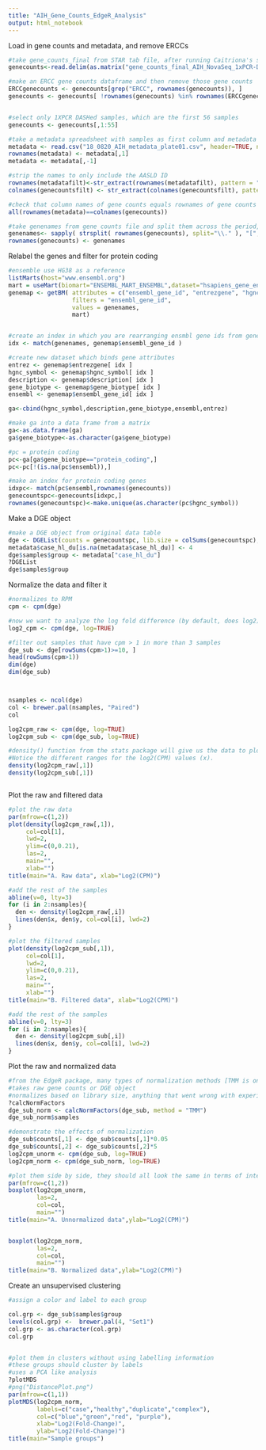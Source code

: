 ```yaml
---
title: "AIH_Gene_Counts_EdgeR_Analysis"
output: html_notebook
---
```


Load in gene counts and metadata, and remove ERCCs

```r
#take gene_counts_final from STAR tab file, after running Caitriona's script
genecounts<-read.delim(as.matrix("gene_counts_final_AIH_NovaSeq_1xPCR-DASHed_noDASH.tsv"), row.names = 1, stringsAsFactors = TRUE) 

#make an ERCC gene counts dataframe and then remove those gene counts
ERCCgenecounts <- genecounts[grep("ERCC", rownames(genecounts)), ]
genecounts <- genecounts[ !rownames(genecounts) %in% rownames(ERCCgenecounts), ]


#select only 1XPCR DASHed samples, which are the first 56 samples
genecounts <- genecounts[,1:55]

#take a metadata spreadsheet with samples as first column and metadata headers as first row
metadata <- read.csv("18_0820_AIH_metadata_plate01.csv", header=TRUE, nrows = 55, stringsAsFactors = TRUE)
rownames(metadata) <- metadata[,1]
metadata <- metadata[,-1]

#strip the names to only include the AASLD ID
rownames(metadatafilt)<-str_extract(rownames(metadatafilt), pattern = "aasld_\\d+")
colnames(genecountsfilt) <- str_extract(colnames(genecountsfilt), pattern = "aasld_\\d+")

#check that column names of gene counts equals rownames of gene counts
all(rownames(metadata)==colnames(genecounts))

#take genenames from gene counts file and split them across the period, only taking the first column
genenames<- sapply( strsplit( rownames(genecounts), split="\\." ), "[", 1 )
rownames(genecounts) <- genenames

```

Relabel the genes and filter for protein coding

```r
#ensemble use HG38 as a reference
listMarts(host="www.ensembl.org")
mart = useMart(biomart="ENSEMBL_MART_ENSEMBL",dataset="hsapiens_gene_ensembl", host="www.ensembl.org")
genemap <- getBM( attributes = c("ensembl_gene_id", "entrezgene", "hgnc_symbol", "gene_biotype", "description"),
                  filters = "ensembl_gene_id",
                  values = genenames,
                  mart)


#create an index in which you are rearranging ensmbl gene ids from genemap into same order as they are in genenames
idx <- match(genenames, genemap$ensembl_gene_id )

#create new dataset which binds gene attributes
entrez <- genemap$entrezgene[ idx ]
hgnc_symbol <- genemap$hgnc_symbol[ idx ]
description <- genemap$description[ idx ]
gene_biotype <- genemap$gene_biotype[ idx ]
ensembl <- genemap$ensembl_gene_id[ idx ]

ga<-cbind(hgnc_symbol,description,gene_biotype,ensembl,entrez)

#make ga into a data frame from a matrix
ga<-as.data.frame(ga)
ga$gene_biotype<-as.character(ga$gene_biotype)

#pc = protein coding
pc<-ga[ga$gene_biotype=="protein_coding",]
pc<-pc[!(is.na(pc$ensembl)),]

#make an index for protein coding genes
idxpc<- match(pc$ensembl,rownames(genecounts))
genecountspc<-genecounts[idxpc,]
rownames(genecountspc)<-make.unique(as.character(pc$hgnc_symbol))
```

Make a DGE object

```r
#make a DGE object from original data table
dge <- DGEList(counts = genecountspc, lib.size = colSums(genecountspc), genes = pc)
metadata$case_hl_du[is.na(metadata$case_hl_du)] <- 4
dge$samples$group <- metadata["case_hl_du"]
?DGEList
dge$samples$group
```

Normalize the data and filter it

```r
#normalizes to RPM
cpm <- cpm(dge)

#now we want to analyze the log fold difference (by default, does log2)
log2_cpm <- cpm(dge, log=TRUE)

#filter out samples that have cpm > 1 in more than 3 samples
dge_sub <- dge[rowSums(cpm>1)>=10, ]
head(rowSums(cpm>1))
dim(dge)
dim(dge_sub)



nsamples <- ncol(dge)
col <- brewer.pal(nsamples, "Paired")
col

log2cpm_raw <- cpm(dge, log=TRUE)
log2cpm_sub <- cpm(dge_sub, log=TRUE)

#density() function from the stats package will give us the data to plot the raw and filtered data by giving the frequency of the gene count
#Notice the different ranges for the log2(CPM) values (x).
density(log2cpm_raw[,1])
density(log2cpm_sub[,1])



```

Plot the raw and filtered data

```r

#plot the raw data 
par(mfrow=c(1,2))
plot(density(log2cpm_raw[,1]),
     col=col[1], 
     lwd=2, 
     ylim=c(0,0.21), 
     las=2, 
     main="", 
     xlab="")
title(main="A. Raw data", xlab="Log2(CPM)")

#add the rest of the samples
abline(v=0, lty=3)
for (i in 2:nsamples){
  den <- density(log2cpm_raw[,i])
  lines(den$x, den$y, col=col[i], lwd=2)
}

#plot the filtered samples
plot(density(log2cpm_sub[,1]), 
     col=col[1], 
     lwd=2, 
     ylim=c(0,0.21), 
     las=2, 
     main="", 
     xlab="")
title(main="B. Filtered data", xlab="Log2(CPM)")

#add the rest of the samples
abline(v=0, lty=3)
for (i in 2:nsamples){
  den <- density(log2cpm_sub[,i])
  lines(den$x, den$y, col=col[i], lwd=2)
}
```

Plot the raw and normalized data

```r
#from the EdgeR package, many types of normalization methods [TMM is only one]
#takes raw gene counts or DGE object
#normalizes based on library size, anything that went wrong with experiment
?calcNormFactors
dge_sub_norm <- calcNormFactors(dge_sub, method = "TMM")
dge_sub_norm$samples

#demonstrate the effects of normalization
dge_sub$counts[,1] <- dge_sub$counts[,1]*0.05
dge_sub$counts[,2] <- dge_sub$counts[,2]*5
log2cpm_unorm <- cpm(dge_sub, log=TRUE)
log2cpm_norm <- cpm(dge_sub_norm, log=TRUE)

#plot them side by side, they should all look the same in terms of interquartile ranges and means
par(mfrow=c(1,2))
boxplot(log2cpm_unorm, 
        las=2, 
        col=col, 
        main="")
title(main="A. Unnormalized data",ylab="Log2(CPM)")


boxplot(log2cpm_norm, 
        las=2, 
        col=col, 
        main="")
title(main="B. Normalized data",ylab="Log2(CPM)")

```

Create an unsupervised clustering

```r
#assign a color and label to each group

col.grp <- dge_sub$samples$group
levels(col.grp) <-  brewer.pal(4, "Set1")
col.grp <- as.character(col.grp)
col.grp 


#plot them in clusters without using labelling information 
#these groups should cluster by labels
#uses a PCA like analysis
?plotMDS
#png("DistancePlot.png")
par(mfrow=c(1,1))
plotMDS(log2cpm_norm, 
        labels=c("case","healthy","duplicate","complex"), 
        col=c("blue","green","red", "purple"),
        xlab="Log2(Fold-Change)",
        ylab="Log2(Fold-Change)")
title(main="Sample groups")

```

